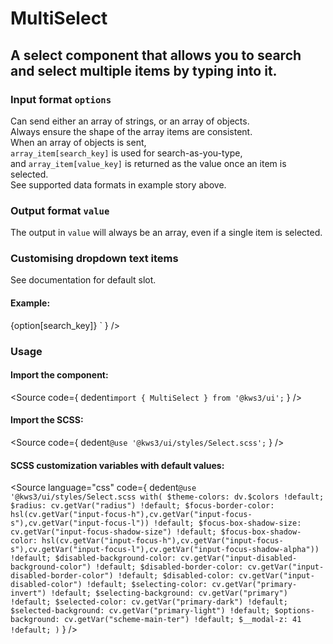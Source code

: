 
<Version />

# MultiSelect
## A select component that allows you to search and select multiple items by typing into it.

<Meta of={Stories} />
<Canvas />
<Controls />

<div className="notification is-primary is-light">
  <div className="columns">
    <div className="column">
      <h3>Input format <code>options</code></h3>
      <div>Can send either an array of strings, or an array of objects.</div>
      <div>Always ensure the shape of the array items are consistent.</div>
      <div>When an array of objects is sent, </div>
      <div><code>array_item[search_key]</code> is used for search-as-you-type, </div>
      <div>and <code>array_item[value_key]</code> is returned as the value once an item is selected.</div>
      <div>See supported data formats in example story above.</div>
      <h3>Output format <code>value</code></h3>
      <div>The output in <code>value</code> will always be an array, even if a single item is selected.</div>
    </div>
    <div className="column">
    <h3>Customising dropdown text items</h3>
    <div>See documentation for default slot.</div>
    <h4>Example:</h4>
    <Source
  language="jsx"
  code={
    dedent`<MultiSelect
      ...other_options
      let:search_key 
      let:option>
      <span class="has-text-danger">
        {option[search_key]}
      </span>
    </MultiSelect>`
  }
/>
    </div>
  </div>
</div>

### Usage
#### Import the component:
<Source
  code={
    dedent`import { MultiSelect } from '@kws3/ui';`
  }
/>

#### Import the SCSS:
<Source
  code={
    dedent`@use '@kws3/ui/styles/Select.scss';`
  }
/>

#### SCSS customization variables with default values:
<Source
  language="css"
  code={
    dedent`
      @use '@kws3/ui/styles/Select.scss with(
        $theme-colors: dv.$colors !default;
        $radius: cv.getVar("radius") !default;
        $focus-border-color: hsl(cv.getVar("input-focus-h"),cv.getVar("input-focus-s"),cv.getVar("input-focus-l")) !default;
        $focus-box-shadow-size: cv.getVar("input-focus-shadow-size") !default;
        $focus-box-shadow-color: hsl(cv.getVar("input-focus-h"),cv.getVar("input-focus-s"),cv.getVar("input-focus-l"),cv.getVar("input-focus-shadow-alpha")) !default;
        $disabled-background-color: cv.getVar("input-disabled-background-color") !default;
        $disabled-border-color: cv.getVar("input-disabled-border-color") !default;
        $disabled-color: cv.getVar("input-disabled-color") !default;
        $selecting-color: cv.getVar("primary-invert") !default;
        $selecting-background: cv.getVar("primary") !default;
        $selected-color: cv.getVar("primary-dark") !default;
        $selected-background: cv.getVar("primary-light") !default;
        $options-background: cv.getVar("scheme-main-ter") !default;
        $__modal-z: 41 !default;
      )
    `
  }
/>
